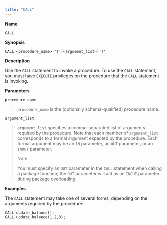 ```yaml
---
title: "CALL"
---
```


<div id="call" class="registered_link"></div>


**Name**

`CALL`

**Synopsis**

``` text
CALL <procedure_name> '('[<argument_list>]')'
```

**Description**

Use the `CALL` statement to invoke a procedure. To use the `CALL` statement, you must have `EXECUTE` privileges on the procedure that the `CALL` statement is invoking.

**Parameters**

`procedure_name`

> `procedure_name` is the (optionally schema-qualified) procedure name.

`argument_list`

> `argument_list` specifies a comma-separated list of arguments required by the procedure. Note that each member of `argument_list` corresponds to a formal argument expected by the procedure. Each formal argument may be an `IN` parameter, an `OUT` parameter, or an `INOUT` parameter.
> 
> <div class="note">
> 
> <div class="title">
> 
> Note
> 
> </div>
> 
> You must specify an `OUT` parameter in the `CALL` statement when calling a package function; the `OUT` parameter will act as an `INOUT` parameter during package overloading.
> 
> </div>

**Examples**

The `CALL` statement may take one of several forms, depending on the arguments required by the procedure:

``` text
CALL update_balance();
CALL update_balance(1,2,3);
```
